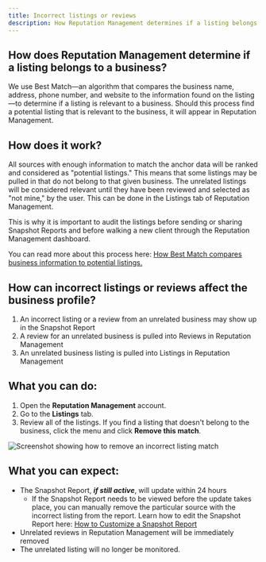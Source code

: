```yaml
---
title: Incorrect listings or reviews
description: How Reputation Management determines if a listing belongs to a business and what to do about incorrect listings or reviews.
---
```


## How does Reputation Management determine if a listing belongs to a business?

We use Best Match—an algorithm that compares the business name, address, phone number, and website to the information found on the listing—to determine if a listing is relevant to a business. Should this process find a potential listing that is relevant to the business, it will appear in Reputation Management.

## How does it work?

All sources with enough information to match the anchor data will be ranked and considered as "potential listings." This means that some listings may be pulled in that do not belong to that given business. The unrelated listings will be considered relevant until they have been reviewed and selected as "not mine," by the user. This can be done in the Listings tab of Reputation Management.

This is why it is important to audit the listings before sending or sharing Snapshot Reports and before walking a new client through the Reputation Management dashboard.

You can read more about this process here: [How Best Match compares business information to potential listings.](/vendasta-products/vendasta-products-reputation-management/vendasta-products-reputation-management-listings/how-best-match-compares-business-information-to-potential-listings)

## How can incorrect listings or reviews affect the business profile?

1. An incorrect listing or a review from an unrelated business may show up in the Snapshot Report
2. A review for an unrelated business is pulled into Reviews in Reputation Management
3. An unrelated business listing is pulled into Listings in Reputation Management

## What you can do:

1. Open the **Reputation Management** account.
2. Go to the **Listings** tab.
3. Review all of the listings. If you find a listing that doesn't belong to the business, click the menu and click **Remove this match**.

![Screenshot showing how to remove an incorrect listing match](/img/reputation-management/listings/remove-listing.jpg)

## What you can expect:

- The Snapshot Report, ***if still active***, will update within 24 hours
  - If the Snapshot Report needs to be viewed before the update takes place, you can manually remove the particular source with the incorrect listing from the report. Learn how to edit the Snapshot Report here: [How to Customize a Snapshot Report](/vendasta-products/snapshot-reports/how-to-customize-a-snapshot-report)
- Unrelated reviews in Reputation Management will be immediately removed
- The unrelated listing will no longer be monitored.